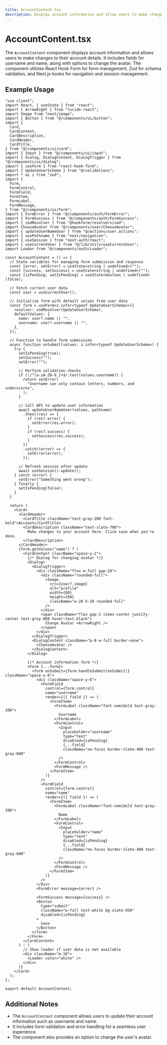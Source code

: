 ```yaml
---
title: AccountContent.tsx
description: Display account information and allow users to make changes.
---
```


# AccountContent.tsx

The `AccountContent` component displays account information and allows users to make changes to their account details. It includes fields for username and name, along with options to change the avatar. The component utilizes React Hook Form for form management, Zod for schema validation, and Next.js hooks for navigation and session management.

## Example Usage

```tsx
"use client";
import React, { useState } from "react";
import { ArrowRight } from "lucide-react";
import Image from "next/image";
import { Button } from "@/components/ui/button";
import {
  Card,
  CardContent,
  CardDescription,
  CardHeader,
  CardTitle,
} from "@/components/ui/card";
import { Input } from "@/components/ui/input";
import { Dialog, DialogContent, DialogTrigger } from "@/components/ui/dialog";
import { useForm } from "react-hook-form";
import { UpdateUserSchema } from "@/validations";
import * as z from "zod";
import {
  Form,
  FormControl,
  FormField,
  FormItem,
  FormLabel,
  FormMessage,
} from "@/components/ui/form";
import { FormError } from "@/components/auth/FormError";
import { FormSuccess } from "@/components/auth/FormSuccess";
import { zodResolver } from "@hookform/resolvers/zod";
import ChooseAvatar from "@/components/user/ChooseAvatar";
import { updateUserNameUser } from "@/actions/user.actions";
import { usePathname } from "next/navigation";
import { useSession } from "next-auth/react";
import { useCurrentUser } from "@/lib/utils/useCurrentUser";
import Loader from "@/components/auth/Loader";

const AccountContent = () => {
  // State variables for managing form submission and response
  const [error, setError] = useState<string | undefined>("");
  const [success, setSuccess] = useState<string | undefined>("");
  const [isPending, setIsPending] = useState<boolean | undefined>(false);

  // Fetch current user data
  const user = useCurrentUser();

  // Initialize form with default values from user data
  const form = useForm<z.infer<typeof UpdateUserSchema>>({
    resolver: zodResolver(UpdateUserSchema),
    defaultValues: {
      name: user?.name || "",
      username: user?.username || "",
    },
  });

  // Function to handle form submission
  async function onSubmit(values: z.infer<typeof UpdateUserSchema>) {
    try {
      setIsPending(true);
      setSuccess("");
      setError("");

      // Perform validation checks
      if (!/^[a-zA-Z0-9_]+$/.test(values.username)) {
        return setError(
          "Username can only contain letters, numbers, and underscores",
        );
      }

      // Call API to update user information
      await updateUserNameUser(values, pathname)
        .then((res) => {
          if (res?.error) {
            setError(res.error);
          }
          if (res?.success) {
            setSuccess(res.success);
          }
        })
        .catch((error) => {
          setError(error);
        });

      // Refresh session after update
      await useSession().update();
    } catch (error) {
      setError("Something went wrong");
    } finally {
      setIsPending(false);
    }
  }

  return (
    <Card>
      <CardHeader>
        <CardTitle className="text-gray-200 font-bold">Account</CardTitle>
        <CardDescription className="text-slate-700">
          Make changes to your account here. Click save when you're done.
        </CardDescription>
      </CardHeader>
      {form.getValues("name") ? (
        <CardContent className="space-y-2">
          {/* Dialog for changing avatar */}
          <Dialog>
            <DialogTrigger>
              <div className="flex w-full gap-28">
                <div className="rounded-full">
                  <Image
                    src={user?.image}
                    alt="profile"
                    width={60}
                    height={68}
                    className="w-20 h-20 rounded-full"
                  />
                </div>
                <span className="flex gap-2 items-center justify-center text-gray-800 hover:text-black">
                  Change Avatar <ArrowRight />
                </span>
              </div>
            </DialogTrigger>
            <DialogContent className="p-0 w-full border-none">
              <ChooseAvatar />
            </DialogContent>
          </Dialog>

          {/* Account information form */}
          <Form {...form}>
            <form onSubmit={form.handleSubmit(onSubmit)} className="space-y-8">
              <div className="space-y-6">
                <FormField
                  control={form.control}
                  name="username"
                  render={({ field }) => (
                    <FormItem>
                      <FormLabel className="font-semibold text-gray-200">
                        Username
                      </FormLabel>
                      <FormControl>
                        <Input
                          placeholder="username"
                          type="text"
                          disabled={isPending}
                          {...field}
                          className="no-focus border-slate-400 text-gray-600"
                        />
                      </FormControl>
                      <FormMessage />
                    </FormItem>
                  )}
                />
                <FormField
                  control={form.control}
                  name="name"
                  render={({ field }) => (
                    <FormItem>
                      <FormLabel className="font-semibold text-gray-200">
                        Name
                      </FormLabel>
                      <FormControl>
                        <Input
                          placeholder="name"
                          type="text"
                          disabled={isPending}
                          {...field}
                          className="no-focus border-slate-400 text-gray-600"
                        />
                      </FormControl>
                      <FormMessage />
                    </FormItem>
                  )}
                />
              </div>
              <FormError message={error} />

              <FormSuccess message={success} />
              <Button
                type="submit"
                className="w-full text-white bg-slate-950"
                disabled={isPending}
              >
                Save
              </Button>
            </form>
          </Form>
        </CardContent>
      ) : (
        // Show loader if user data is not available
        <div className="m-10">
          <Loader color="white" />
        </div>
      )}
    </Card>
  );
};

export default AccountContent;
```

## Additional Notes

- The `AccountContent` component allows users to update their account information such as username and name.
- It includes form validation and error handling for a seamless user experience.
- The component also provides an option to change the user's avatar.
